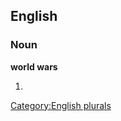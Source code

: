
==English==

===Noun===
'''world wars'''

# {{plural of|[[world war]]}}

[[Category:English plurals]]